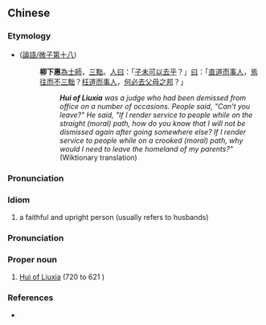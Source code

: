 ==Chinese==
{{zh-forms|type=21}}

===Etymology===
* {{RQ:Confucius}} ([[:zh:s:論語#微子第十八|論語/微子第十八]])
*: '''柳下惠'''[[為]][[士師]]，[[三黜]]。[[人]][[曰]]：「[[子]][[未]][[可以]][[去]][[乎]]？」[[曰]]：「[[直]][[道]][[而]][[事]][[人]]，[[焉]][[往]][[而]][[不]][[三黜]]？[[枉]][[道]][[而]][[事]][[人]]，[[何必]][[去]][[父母]][[之]][[邦]]？」
*:: '''''Hui of Liuxia''' was a judge who had been demissed from office on a number of occasions. People said, "Can't you leave?" He said, "If I render service to people while on the straight (moral) path, how do you know that I will not be dismissed again after going somewhere else? If I render service to people while on a crooked (moral) path, why would I need to leave the homeland of my parents?"'' (Wiktionary translation)

===Pronunciation===
{{zh-pron
|m=Liǔxià Huì
|cat=id,pron
}}

===Idiom===
{{zh-idiom}}

# a faithful and upright person (usually refers to husbands)

===Pronunciation===
{{zh-pron
|m=Liǔxià Huì
|cat=pn
}}

===Proper noun===
{{zh-proper noun}}

# [[w:Hui of Liuxia|Hui of Liuxia]] (720 {{B.C.E.}} to 621 {{B.C.E.}})

===References===
* {{pedialite|柳下惠|lang=zh}}
